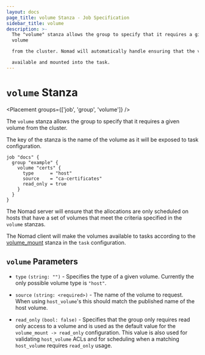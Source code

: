 ```yaml
---
layout: docs
page_title: volume Stanza - Job Specification
sidebar_title: volume
description: >-
  The "volume" stanza allows the group to specify that it requires a given
  volume

  from the cluster. Nomad will automatically handle ensuring that the volume is

  available and mounted into the task.
---
```


# `volume` Stanza

<Placement groups={['job', 'group', 'volume']} />

The `volume` stanza allows the group to specify that it requires a given volume
from the cluster.

The key of the stanza is the name of the volume as it will be exposed to task
configuration.

```hcl
job "docs" {
  group "example" {
    volume "certs" {
      type      = "host"
      source    = "ca-certificates"
      read_only = true
    }
  }
}
```

The Nomad server will ensure that the allocations are only scheduled on hosts
that have a set of volumes that meet the criteria specified in the `volume`
stanzas.

The Nomad client will make the volumes available to tasks according to the
[volume_mount][volume_mount] stanza in the `task` configuration.

## `volume` Parameters

- `type` `(string: "")` - Specifies the type of a given volume. Currently the
  only possible volume type is `"host"`.

- `source` `(string: <required>)` - The name of the volume to request. When using
  `host_volume`'s this should match the published name of the host volume.

- `read_only` `(bool: false)` - Specifies that the group only requires read only
  access to a volume and is used as the default value for the `volume_mount -> read_only` configuration. This value is also used for validating `host_volume`
  ACLs and for scheduling when a matching `host_volume` requires `read_only`
  usage.

[volume_mount]: /docs/job-specification/volume_mount 'Nomad volume_mount Job Specification'
